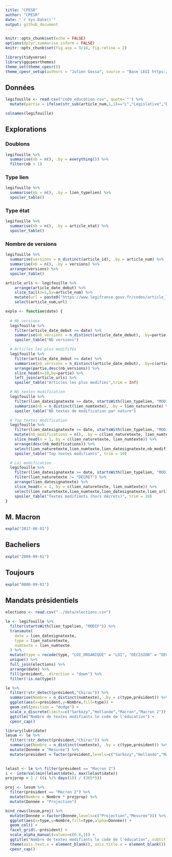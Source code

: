 ```yaml
---
title: "CPESR"
author: "CPESR"
date: "`r Sys.Date()`"
output: github_document
---
```


```r
knitr::opts_chunk$set(echo = FALSE)
options(dplyr.summarise.inform = FALSE)
knitr::opts_chunk$set(fig.asp = 9/16, fig.retina = 2)

library(tidyverse)
library(ggcpesrthemes)
theme_set(theme_cpesr())
theme_cpesr_setup(authors = "Julien Gossa", source = "Base LEGI https://www.data.gouv.fr/fr/datasets/legi-codes-lois-et-reglements-consolides/")
```

## Données 

```r
legifouille <- read.csv("code_education.csv", quote='"') %>%
  mutate(partie = ifelse(str_sub(article_num,1,1)=="L","Législative","Réglementaire")) 

colnames(legifouille)
```

## Explorations

### Doublons

```r
legifouille %>%
  summarise(nb = n(), .by = everything()) %>%
  filter(nb > 1)
```

### Type lien

```r
legifouille %>%
  summarise(nb = n(), .by = lien_typelien) %>%
  spoiler_table()
```

### Type état

```r
legifouille %>%
  summarise(nb = n(), .by = article_etat) %>%
  spoiler_table()
```

### Nombre de versions

```r
legifouille %>%
  summarise(versions = n_distinct(article_id), .by = article_num) %>%
  summarise(nb = n(), .by = versions) %>%
  arrange(versions) %>%
  spoiler_table()
```

```r

article_urls <- legifouille %>%
    arrange(article_date_debut) %>%
    slice_tail(n=1,by=article_num) %>%
    mutate(url = paste0("https://www.legifrance.gouv.fr/codes/article_lc/",article_id)) %>%
    select(article_num,url)

explo <- function(date) {
  
  # Nb versions
  legifouille %>% 
    filter(article_date_debut >= date) %>%
    summarise(nb_versions = n_distinct(article_date_debut), .by=partie) %>%
    spoiler_table("Nb versions")

  # Articles les plus modififés
  legifouille %>% 
    filter(article_date_debut >= date) %>%
    summarise(nb_versions = n_distinct(article_date_debut), .by=c(article_num,partie)) %>%
    arrange(partie,desc(nb_versions)) %>%
    slice_head(n=10,by=partie) %>%
    left_join(article_urls) %>%
    spoiler_table("Articles les plus modifiés",trim = Inf)

  # Nb textes modification
  legifouille %>%
    filter(lien_datesignatexte >= date, startsWith(lien_typelien, "MODIF")) %>%
    summarise(nb = n_distinct(lien_numtexte), .by = lien_naturetexte) %>%
    spoiler_table("Nb textes de modification par nature")

  # Top textes modification
  legifouille %>%
    filter(lien_datesignatexte >= date, startsWith(lien_typelien, "MODIF")) %>%
    mutate(nb_modifications = n(), .by = c(lien_naturetexte, lien_numtexte)) %>%
    slice_head(n = 1, by = c(lien_naturetexte, lien_numtexte)) %>%
    arrange(desc(nb_modifications)) %>%
    select(lien_naturetexte,lien_numtexte,lien_datesignatexte,nb_modifications,lien_url) %>%
    spoiler_table("Top textes modifiants", trim = 10)

  # Loi modification
  legifouille %>%
    filter(lien_datesignatexte >= date, startsWith(lien_typelien, "MODIF")) %>%
    filter(lien_naturetexte != "DECRET") %>%
    arrange(lien_datesignatexte) %>%
    slice_head(n = 1, by = c(lien_naturetexte, lien_numtexte)) %>%
    select(lien_naturetexte,lien_numtexte,lien_datesignatexte,lien_url) %>%
    spoiler_table("Textes modifiants (hors décrets)", trim = 10)
}
```

## M. Macron

```r
explo("2017-06-01")
```

## Bacheliers

```r
explo("2009-09-01")
```

## Toujours

```r
explo("0000-09-01")
```


## Mandats présidentiels 

```r
elections <- read.csv("../data/elections.csv") 

le <- legifouille %>%
  filter(startsWith(lien_typelien, "MODIF")) %>%
  transmute(
    date = lien_datesignatexte,
    type = lien_naturetexte,
    numtexte = lien_numtexte
  ) %>%
  mutate(type = recode(type, "LOI_ORGANIQUE" = "LOI", "DECISION" = "DECRET")) %>%
  unique() %>%
  full_join(elections) %>%
  arrange(date) %>%
  fill(président, .direction = "down") %>%
  filter(!is.na(type))

le %>% 
  filter(!str_detect(président,"Chirac")) %>%
  summarise(Nombre = n_distinct(numtexte), .by = c(type,président)) %>%
  ggplot(aes(x=président,y=Nombre,fill=type)) +
  geom_col(position = "dodge") +
  scale_x_discrete(limits=c("Sarkozy","Hollande","Macron","Macron 2")) +
  ggtitle("Nombre de textes modifiants le code de l'éducation") +
  cpesr_cap()
```

```r
library(lubridate)
lesum <- le %>% 
  filter(!str_detect(président,"Chirac")) %>%
  summarise(Nombre = n_distinct(numtexte), .by = c(type,président)) %>%
  mutate(Donnée = "Mesurée") %>%
  mutate(président = factor(président,levels=c("Sarkozy","Hollande","Macron","Macron 2")))
  

lelast <- le %>% filter(président == "Macron 2")
i <- interval(min(lelast$date), max(lelast$date))
projprop = 1 / ((i %/% days(1)) / (365*5))

proj <- lesum %>%
  filter(président == "Macron 2") %>%
  mutate(Nombre = Nombre * projprop) %>%
  mutate(Donnée = "Projection")

bind_rows(lesum,proj) %>%
  mutate(Donnée = factor(Donnée,levels=c("Projection","Mesurée"))) %>%
  ggplot(aes(x=type,y=Nombre,fill=type,alpha=Donnée)) +
  geom_col() +
  facet_grid(.~président) +
  scale_alpha_manual(values=c(0.6,1)) +
  ggtitle("Nombre de textes modifiants le code de l'éducation", subtitle = "Projection sur le temps restant du mandat actuel, au rythme du mandat actuel") +
  theme(axis.text.x = element_blank(), axis.title.x = element_blank()) +
  cpesr_cap()
```
